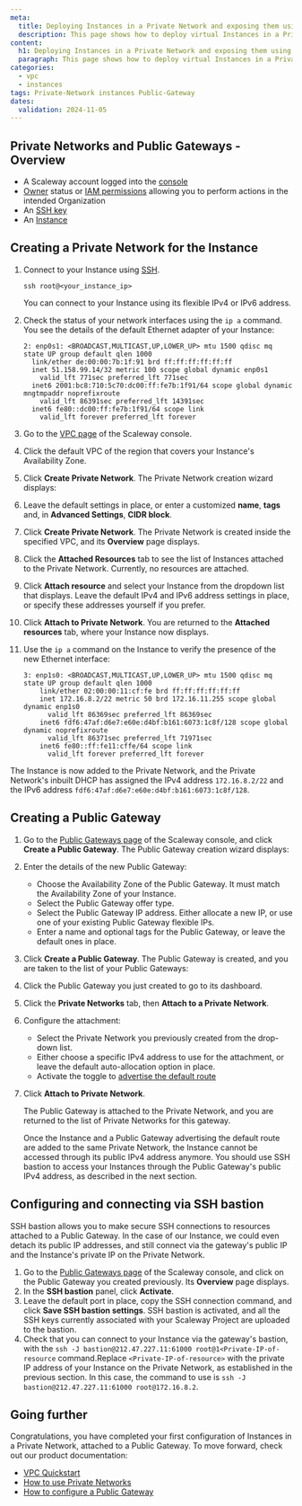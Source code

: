 ```yaml
---
meta:
  title: Deploying Instances in a Private Network and exposing them using a Public Gateway
  description: This page shows how to deploy virtual Instances in a Private Network and expose them using a Public Gateway
content:
  h1: Deploying Instances in a Private Network and exposing them using a Public Gateway
  paragraph: This page shows how to deploy virtual Instances in a Private Network and expose them using a Public Gateway
categories:
  - vpc
  - instances
tags: Private-Network instances Public-Gateway
dates:
  validation: 2024-11-05
---
```


## Private Networks and Public Gateways - Overview

<Macro id="network-public-gateways" />

<Macro id="requirements" />

- A Scaleway account logged into the [console](https://console.scaleway.com)
- [Owner](/iam/concepts/#owner) status or [IAM permissions](/iam/concepts/#permission) allowing you to perform actions in the intended Organization
- An [SSH key](/organizations-and-projects/how-to/create-ssh-key/)
- An [Instance](/instances/how-to/create-an-instance/)

## Creating a Private Network for the Instance

1. Connect to your Instance using [SSH](/instances/how-to/connect-to-instance/).
    ```
    ssh root@<your_instance_ip>
    ```

    <Message type="tip">
      You can connect to your Instance using its flexible IPv4 or IPv6 address.
    </Message>

2. Check the status of your network interfaces using the `ip a` command. You see the details of the default Ethernet adapter of your Instance:
    ```
    2: enp0s1: <BROADCAST,MULTICAST,UP,LOWER_UP> mtu 1500 qdisc mq state UP group default qlen 1000
      link/ether de:00:00:7b:1f:91 brd ff:ff:ff:ff:ff:ff
      inet 51.158.99.14/32 metric 100 scope global dynamic enp0s1
        valid_lft 771sec preferred_lft 771sec
      inet6 2001:bc8:710:5c70:dc00:ff:fe7b:1f91/64 scope global dynamic mngtmpaddr noprefixroute 
        valid_lft 86391sec preferred_lft 14391sec
      inet6 fe80::dc00:ff:fe7b:1f91/64 scope link 
        valid_lft forever preferred_lft forever
    ```
3. Go to the [VPC page](https://console.scaleway.com/vpc/vpc) of the Scaleway console.
4. Click the default VPC of the region that covers your Instance's Availability Zone.
5. Click **Create Private Network**. The Private Network creation wizard displays:
    <Lightbox src="scaleway-vpc-create-pn.webp" alt="" />
6. Leave the default settings in place, or enter a customized **name**, **tags** and, in **Advanced Settings**, **CIDR block**.
7. Click **Create Private Network**.
    The Private Network is created inside the specified VPC, and its **Overview** page displays.
8. Click the **Attached Resources** tab to see the list of Instances attached to the Private Network. Currently, no resources are attached.
9. Click **Attach resource** and select your Instance from the dropdown list that displays. Leave the default IPv4 and IPv6 address settings in place, or specify these addresses yourself if you prefer. 
    <Lightbox src="scaleway-vpc-attach-resource.webp" alt="" />
10. Click **Attach to Private Network**. You are returned to the **Attached resources** tab, where your Instance now displays.
11. Use the `ip a` command on the Instance to verify the presence of the new Ethernet interface:
    ```
    3: enp1s0: <BROADCAST,MULTICAST,UP,LOWER_UP> mtu 1500 qdisc mq state UP group default qlen 1000
        link/ether 02:00:00:11:cf:fe brd ff:ff:ff:ff:ff:ff
        inet 172.16.8.2/22 metric 50 brd 172.16.11.255 scope global dynamic enp1s0
          valid_lft 86369sec preferred_lft 86369sec
        inet6 fdf6:47af:d6e7:e60e:d4bf:b161:6073:1c8f/128 scope global dynamic noprefixroute 
          valid_lft 86371sec preferred_lft 71971sec
        inet6 fe80::ff:fe11:cffe/64 scope link 
          valid_lft forever preferred_lft forever
    ```

The Instance is now added to the Private Network, and the Private Network's inbuilt DHCP has assigned the IPv4 address `172.16.8.2/22` and the IPv6 address `fdf6:47af:d6e7:e60e:d4bf:b161:6073:1c8f/128`.

## Creating a Public Gateway

1. Go to the [Public Gateways page](https://console.scaleway.com/public-gateway/public-gateways) of the Scaleway console, and click **Create a Public Gateway**. The Public Gateway creation wizard displays:
    <Lightbox src="scaleway-vpc-create-pgw.webp" alt="" />
2. Enter the details of the new Public Gateway:
    - Choose the Availability Zone of the Public Gateway. It must match the Availability Zone of your Instance.
    - Select the Public Gateway offer type.
    - Select the Public Gateway IP address. Either allocate a new IP, or use one of your existing Public Gateway flexible IPs. 
    - Enter a name and optional tags for the Public Gateway, or leave the default ones in place.
3. Click **Create a Public Gateway**. The Public Gateway is created, and you are taken to the list of your Public Gateways:
4. Click the Public Gateway you just created to go to its dashboard.
5. Click the **Private Networks** tab, then **Attach to a Private Network**.
    <Lightbox src="scaleway-vpc-attach-pgw-pn.webp" alt="" />
6. Configure the attachment:
   - Select the Private Network you previously created from the drop-down list.
   - Either choose a specific IPv4 address to use for the attachment, or leave the default auto-allocation option in place.
   - Activate the toggle to [advertise the default route](/public-gateways/concepts/#default-route)
7. Click **Attach to Private Network**.

    The Public Gateway is attached to the Private Network, and you are returned to the list of Private Networks for this gateway.

    <Message type="note">
      Once the Instance and a Public Gateway advertising the default route are added to the same Private Network, the Instance cannot be accessed through its public IPv4 address anymore. You should use SSH bastion to access your Instances through the Public Gateway's public IPv4 address, as described in the next section.
    </Message>

## Configuring and connecting via SSH bastion

SSH bastion allows you to make secure SSH connections to resources attached to a Public Gateway. In the case of our Instance, we could even detach its public IP addresses, and still connect via the gateway's public IP and the Instance's private IP on the Private Network.

1. Go to the [Public Gateways page](https://console.scaleway.com/public-gateway/public-gateways) of the Scaleway console, and click on the Public Gateway you created previously. Its **Overview** page displays.
2. In the **SSH bastion** panel, click **Activate**.
    <Lightbox src="scaleway-vpc-ssh-bastion.webp" alt="" />
3. Leave the default port in place, copy the SSH connection command, and click **Save SSH bastion settings**.
   SSH bastion is activated, and all the SSH keys currently associated with your Scaleway Project are uploaded to the bastion.
4. Check that you can connect to your Instance via the gateway's bastion, with the `ssh -J bastion@212.47.227.11:61000 root@1<Private-IP-of-resource` command.Replace `<Private-IP-of-resource>` with the private IP address of your Instance on the Private Network, as established in the previous section. In this case, the command to use is `ssh -J bastion@212.47.227.11:61000 root@172.16.8.2`.

## Going further

Congratulations, you have completed your first configuration of Instances in a Private Network, attached to a Public Gateway. To move forward, check out our product documentation:

* [VPC Quickstart](/public-gateways/quickstart/)
* [How to use Private Networks](/instances/how-to/use-private-networks/)
* [How to configure a Public Gateway](/public-gateways/how-to/configure-a-public-gateway/)